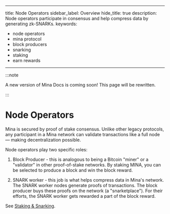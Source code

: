 ---
title: Node Operators
sidebar_label: Overview
hide_title: true
description: Node operators participate in consensus and help compress data by generating zk-SNARKs.
keywords:
  - node operators
  - mina protocol
  - block producers
  - snarking
  - staking
  - earn rewards
------

:::note

A new version of Mina Docs is coming soon! This page will be rewritten.

:::

# Node Operators

Mina is secured by proof of stake consensus. Unlike other legacy protocols, any participant in a Mina network can validate transactions like a full node — making decentralization possible.

Node operators play two specific roles:

1. Block Producer - this is analogous to being a Bitcoin "miner" or a "validator" in other proof-of-stake networks. By staking MINA, you can be selected to produce a block and win the block reward.

2. SNARK worker - this job is what helps compress data in Mina's network. The SNARK worker nodes generate proofs of transactions. The block producer buys these proofs on the network (a "snarketplace"). For their efforts, the SNARK worker gets rewarded a part of the block reward.

See [Staking & Snarking](/node-operators/staking-and-snarking).